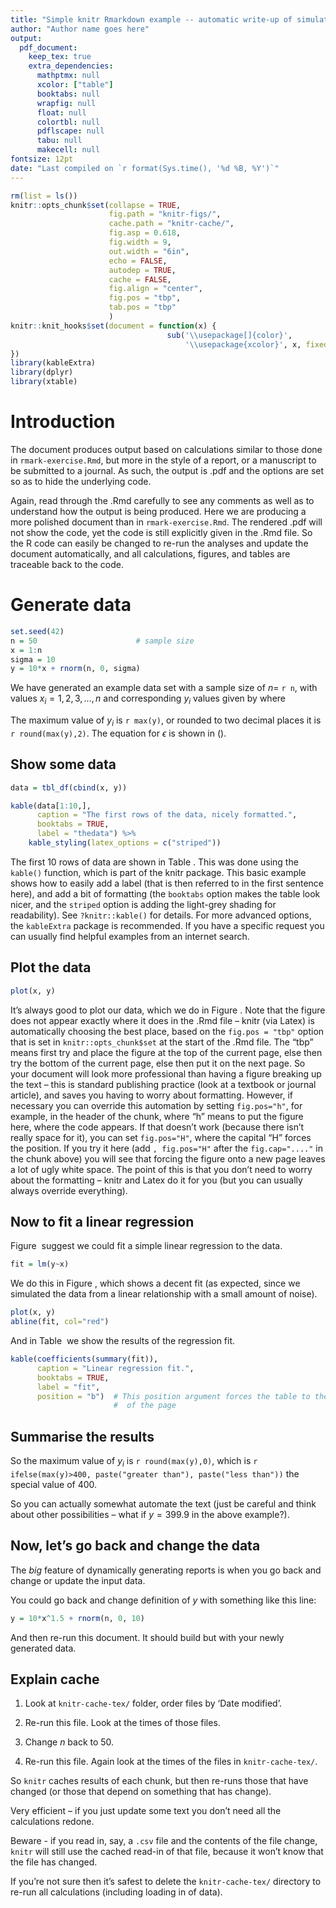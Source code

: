 ```yaml
---
title: "Simple knitr Rmarkdown example -- automatic write-up of simulated data"
author: "Author name goes here"
output:
  pdf_document:
    keep_tex: true
    extra_dependencies:
      mathptmx: null
      xcolor: ["table"]
      booktabs: null
      wrapfig: null
      float: null
      colortbl: null
      pdflscape: null
      tabu: null
      makecell: null
fontsize: 12pt
date: "Last compiled on `r format(Sys.time(), '%d %B, %Y')`"
---
```


<!-- This is a comment.
     The above is called the YAML. It includes settings such as the title,
     author, fontsize and automated date (see how it calls on R to do that). It
     also set to output to a pdf, and then keep_tex means to save the .tex file
     (more on that later), and extra_dependencies specifies latex packages to
     include. Not all are needed for this document, but these are ones that we
     have found useful.

	 Important: if you edit the YAML stuff then you must uses spaces, not TABs
     (the spaces are important). If you ever get an error straight away like
     this:
	 "Error in yaml::yaml.load(..., eval.expr = TRUE) :
        Scanner error: while scanning a plain scalar at line 11, column 14 found
		a tab character that violate indentation at line 12, column 1"
	 then double check that you do not have tabs (your editor may automatically
     add them in).

	 To render this document, in R run
	   rmarkdown::render("rmark-example-pdf.Rmd")
	 or click the knit button in RStudio. It is helpful for colleagues (and your
	   future self) to include such a command in a document, especially if you
	   start using packages like bookdown to produce more complex documents,
	   requiring a different R command.
-->

<!-- In the next chunk we set knitr options for the output for all future
    chunks. These options are adapted from those used in our groundfish report
    mentioned earlier in the module, at:
    https://github.com/pbs-assess/gfsynopsis/blob/master/report/report-rmd/00-load.Rmd
    Some options are commented out but might be useful for you.
	We will explain the options - for more explanation and further options see
    https://yihui.org/knitr/options/  . The chunk also loads the necessary
    libraries, which we assume you have installed from doing rmark-exercise.Rmd -->

```r
rm(list = ls())
knitr::opts_chunk$set(collapse = TRUE,
                      fig.path = "knitr-figs/",
                      cache.path = "knitr-cache/",
                      fig.asp = 0.618,
                      fig.width = 9,
                      out.width = "6in",
                      echo = FALSE,
                      autodep = TRUE,
                      cache = FALSE,
                      fig.align = "center",
                      fig.pos = "tbp",
                      tab.pos = "tbp"
                      )
knitr::knit_hooks$set(document = function(x) {
                                   sub('\\usepackage[]{color}',
                                       '\\usepackage{xcolor}', x, fixed = TRUE)
})
library(kableExtra)
library(dplyr)
library(xtable)
```

<!-- So those commands do not show up in the rendered .pdf because of the
     echo=FALSE option in the first line. For future chunks, the R code and
     results again do not show up, because echo = FALSE is set for all chunks in
     the knitr::opts_chunk$set call above. -->

# Introduction

The document produces output based on calculations similar to those
done in `rmark-exercise.Rmd`, but more in the style of a report, or a manuscript to be
submitted to a journal. As such, the output is .pdf and the options are set so
as to hide the underlying code.

Again, read through the .Rmd carefully to
see any comments as well as to understand how the output is being produced. Here
we are
producing a more polished document than in `rmark-exercise.Rmd`. The rendered .pdf
will not show the code, yet the code is still explicitly given
in the .Rmd file. So the R code can easily be changed to re-run the analyses and
update the document automatically, and all calculations, figures, and tables are
traceable back to the code.

# Generate data

<!-- So all chunks, such as this next one, get evaluated but the output is not
     printed in the .pdf -->

```r
set.seed(42)
n = 50                      # sample size
x = 1:n
sigma = 10
y = 10*x + rnorm(n, 0, sigma)
```

We have generated an example data set with a sample size of $n=$ `r n`, with values
$x_i = 1, 2, 3, ..., n$ and corresponding $y_i$ values given by
\begin{equation}
y_i = 10 x_i + \epsilon_i,
\end{equation}
where
\begin{equation}
\epsilon_i \sim \mbox{Normal}(0, `r sigma`).
\label{epsilon}
\end{equation}


<!-- In the first sentence we used $..$ to have the variables as mathematical
     symbols (x_i is latex for 'x with a subscript i') -- see the .pdf.
     Then for the first equation we used \begin{equation} and \end{equation} to
     display it 'display style', which just means not within a sentence and with
     an automatic equation number. The 'label{epsilon}' gives the equation the
     label 'epsilon', such that we can refer to it in the text. -->

<!-- Also note that the R code and the equations are not 100% in sync. If you change
     the 10 in rnorm(0, 10) to 5, you would have to change both the R code to
     rnorm(0, 5) and the equation write-up to \mbox{Normal}(0, 5). To avoid
     errors, you could automate this as follows: -->

The maximum value of $y_i$ is `r max(y)`, or rounded to two decimal places it is
`r round(max(y),2)`. The equation for $\epsilon$ is shown in (\ref{epsilon}).
<!-- That last sentence has an example of referencing an equation number. The
     numbers are automated - if a new equation was added earier then this would
     be updated to (3) in the .pdf. -->

## Show some data


```r
data = tbl_df(cbind(x, y))
```

```r
kable(data[1:10,],
      caption = "The first rows of the data, nicely formatted.",
      booktabs = TRUE,
      label = "thedata") %>%
    kable_styling(latex_options = c("striped"))
```
The first 10 rows of data are shown in Table \ref{tab:thedata}. This was done
using the `kable()` function, which is part of the knitr package.
This basic example shows how to easily add a label (that is then
referred to in the first sentence here), and add a bit of formatting (the
`booktabs` option makes the table look nicer, and the `striped` option is adding
the light-grey shading for readability). See `?knitr::kable()`
for details. For more advanced options, the `kableExtra` package is
recommended. If you have a specific request you can usually find helpful
examples from an internet search.

## Plot the data

```r
plot(x, y)
```

It's always good to plot our data, which we do in Figure\ \ref{fig:plotthedata}.
<!-- We use `Figure\` there because that makes the space a non-breaking space,
     which will force `Figure` and the resulting 1 to not split over a
     line. Which is good practice. So you will not get: "which we do in Figure
	 1. Rather this will always force the 1 to be on the same line. Remember
     Latex is a typesetting language designed to make output look
     professional. -->
Note that the figure does not appear exactly where it
does in the .Rmd file -- knitr (via Latex) is automatically choosing the best
place, based on the `fig.pos = "tbp"` option that is set in
`knitr::opts_chunk$set` at the start of the .Rmd file. The "tbp" means first try
and place the figure at the top of the current page, else then try the bottom of
the current page, else then put it on the next page. So your document will look
more professional than having a figure breaking up the text -- this is standard
publishing practice (look at a textbook or journal article), and saves you
having to worry about formatting. However, if necessary you can override this
automation by setting `fig.pos="h"`, for example, in the header of the chunk,
where "h" means to put the figure here, where the code appears. If that doesn't
work (because there isn't really space for it), you can set `fig.pos="H"`, where
the capital "H" forces the position. If you try it here (add `, fig.pos="H"`
after the `fig.cap="...."` in the chunk above) you will see that forcing the
figure onto a new page leaves a lot of ugly white space. The point of this is
that you don't need to worry about the formatting -- knitr and Latex do it for
you (but you can usually always override everything).

## Now to fit a linear regression

Figure\ \ref{fig:plotthedata} suggest we could fit a simple linear regression to
the data.
```r
fit = lm(y~x)
```
We do this in Figure\ \ref{fig:plotfit}, which shows a decent fit (as expected,
since we simulated the data from a linear relationship with a small amount of noise).
```r
plot(x, y)
abline(fit, col="red")
```
<!-- So you want to put your code that creates the plot close to where you first
     reference it. The figure should always be on the same page (or as soon as
     possible afterwards) as the first text reference to it. Journals may still
	 insist on all figures being in one place at the end of a manuscript, but if
     they don't insist then it can help your reviewers if the figures are in a
     more sensible position. If you have lots of figures relative to little text
     (as we often have in our fisheries stock assessments), then it may be best
     to stick with keeping all figures at the end.   -->

And in Table\ \ref{tab:fit} we show the results of the regression fit.
```r
kable(coefficients(summary(fit)),
      caption = "Linear regression fit.",
      booktabs = TRUE,
      label = "fit",
      position = "b")  # This position argument forces the table to the bottom
                       #  of the page
```

## Summarise the results

So the maximum value of $y_i$ is `r round(max(y),0)`, which is
`r ifelse(max(y)>400, paste("greater than"), paste("less than"))`
the special value of 400.

So you can actually somewhat automate the text (just be careful and think about
other possibilities -- what if $y=399.9$ in the above example?).

## Now, let's go back and change the data

The *big* feature of dynamically generating reports is when you go back and
change or update the input data.

You could go back and change definition of $y$ with something like this line:
```r
y = 10*x^1.5 + rnorm(n, 0, 10)
```
<!-- Note the use of eval=FALSE and echo=TRUE here, we do not want to run this
     chunk of code, but want to show it in the .pdf -->
And then re-run this document. It should build but with your newly generated data.

## Explain cache

1. Look at `knitr-cache-tex/` folder, order files by 'Date modified'.

2. Re-run this file. Look at the times of those files.

3. Change $n$ back to 50.

4. Re-run this file. Again look at the times of the files in `knitr-cache-tex/`.

So `knitr` caches results of each chunk, but then re-runs those that have
changed (or those that depend on something that has change).

Very efficient -- if you just update some text you don't need all the
calculations redone.

Beware - if you read in, say, a `.csv` file and the contents of the file change,
`knitr` will still use the cached read-in of that file, because it won't know
that the file has changed.

If you're not sure then it's safest to delete the `knitr-cache-tex/` directory
to re-run all calculations (including loading in of data).
